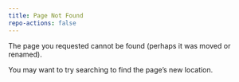 ```yaml
---
title: Page Not Found
repo-actions: false
---
```


The page you requested cannot be found (perhaps it was moved or renamed).

You may want to try searching to find the page's new location.
